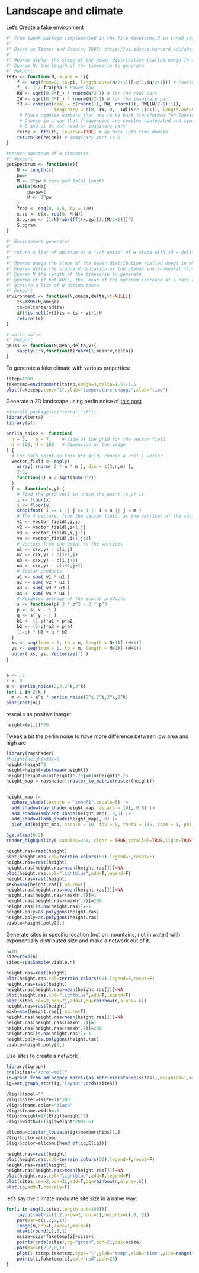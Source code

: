# Landscape and climate

Let's Create a fake environment

```r

#' From tuneR package (implemented in the file Waveforms.R in tuneR source)
#'
#' Based on Timmer and Koening 1995: https://ui.adsabs.harvard.edu/abs/1995A\%26A...300..707T/abstract
#'
#' @param alpha: the slope of the power distribution (called omega in whitehead)
#' @param N: the length of the timeserie to generate
#' @export
TK95 <- function(N, alpha = 1){ 
    f <- seq(from=0, to=pi, length.out=(N/2+1))[-c(1,(N/2+1))] # Fourier frequencies
    f_ <- 1 / f^alpha # Power law
    RW <- sqrt(0.5*f_) * rnorm(N/2-1) # for the real part
    IW <- sqrt(0.5*f_) * rnorm(N/2-1) # for the imaginary part
    fR <- complex(real = c(rnorm(1), RW, rnorm(1), RW[(N/2-1):1]), 
                  imaginary = c(0, IW, 0, -IW[(N/2-1):1]), length.out=N)
     # Those complex numbers that are to be back transformed for Fourier Frequencies 0, 2pi/N, 2*2pi/N, ..., pi, ..., 2pi-1/N 
     # Choose in a way that frequencies are complex-conjugated and symmetric around pi 
     # 0 and pi do not need an imaginary part
    reihe <- fft(fR, inverse=TRUE) # go back into time domain
    return(Re(reihe)) # imaginary part is 0
}

#return spectrum of a timeserie
#' @export
getSpectrum <- function(x){
	N <- length(x)
    pw=8
	M <- 2^pw # zero-pad total length
    while(M<N){
        pw=pw+1
        M <- 2^pw
    }
	freq <- seq(0, 0.5, by = 1/M)
	x.zp <- c(x, rep(0, M-N))
	S.pgram <- (1/N)*abs(fft(x.zp)[1:(M/2+1)])^2
    S.pgram
}

#' Environment generator
#'
#' return a list of opitmum as a "1/f-noise" of N steps with sd = delta and the slope of it's spectrum decompoistion = -omega + possibility to increase the mean of the environment at a rate vt (in wich case the slop may not be -omega)
#'
#' @param omega the slope of the power distribution (called omega in whitehead)
#' @param delta the standard deviation of the global environmental fluctuation 
#' @param N the length of the timeserie to generate
#' @param vt if not NULL, the  mean of the optimum increase at a rate vt  
#' @return a list of N optima theta
#' @export
environment <- function(N,omega,delta,vt=NULL){
    ts=TK95(N,omega)
    ts=delta*ts/sd(ts)
    if(!is.null(vt))ts = ts + vt*1:N
    return(ts)
}

# white noise
#' @export
gauss <- function(N,mean,delta,v){
    sapply(1:N,function(t)rnorm(1,mean*v,delta))
}


```

To generate a fake climate with various properties:


```r
tstep=1000
faketemp=environment(tstep,omega=3,delta=1.5)+1.5
plot(faketemp,type="l",ylab="temperature change",xlab="time")   
```

Generate a 2D landscape using perlin noise cf [this post](https://stackoverflow.com/questions/15387328/realistic-simulated-elevation-data-in-r-perlin-noise)

```r
#install.packages(c("terra","sf"))
library(terra)
library(sf)

perlin_noise <- function( 
  n = 5,   m = 7,    # Size of the grid for the vector field
  N = 100, M = 100   # Dimension of the image
) {
  # For each point on this n*m grid, choose a unit 1 vector
  vector_field <- apply(
    array( rnorm( 2 * n * m ), dim = c(2,n,m) ),
    2:3,
    function(u) u / sqrt(sum(u^2))
  )
  f <- function(x,y) {
    # Find the grid cell in which the point (x,y) is
    i <- floor(x)
    j <- floor(y)
    stopifnot( i >= 1 || j >= 1 || i < n || j < m )
    # The 4 vectors, from the vector field, at the vertices of the square
    v1 <- vector_field[,i,j]
    v2 <- vector_field[,i+1,j]
    v3 <- vector_field[,i,j+1]
    v4 <- vector_field[,i+1,j+1]
    # Vectors from the point to the vertices
    u1 <- c(x,y) - c(i,j)
    u2 <- c(x,y) - c(i+1,j)
    u3 <- c(x,y) - c(i,j+1)
    u4 <- c(x,y) - c(i+1,j+1)
    # Scalar products
    a1 <- sum( v1 * u1 )
    a2 <- sum( v2 * u2 )
    a3 <- sum( v3 * u3 )
    a4 <- sum( v4 * u4 )
    # Weighted average of the scalar products
    s <- function(p) 3 * p^2 - 2 * p^3
    p <- s( x - i )
    q <- s( y - j )
    b1 <- (1-p)*a1 + p*a2
    b2 <- (1-p)*a3 + p*a4
    (1-q) * b1 + q * b2
  }
  xs <- seq(from = 1, to = n, length = N+1)[-(N+1)]
  ys <- seq(from = 1, to = m, length = M+1)[-(M+1)]
  outer( xs, ys, Vectorize(f) )
}


a <- .6
k <- 8
m <- perlin_noise(2,2,2^k,2^k)
for( i in 2:k )
  m <- m + a^i * perlin_noise(2^i,2^i,2^k,2^k)
plot(rast(m))
```


rescal `m` as positive integer
```r
height=(m[,])*20
```

Tweak a bit the perlin noise to have more difference between low area and high are

```r
library(rayshader)
#height[height<50]=0
height=height^3
height=height+abs(mean(height))
height[height<min(height)*.25]=min(height)*.25
height_map = rayshader::raster_to_matrix(raster(height)) 


height_map |>
  sphere_shade(texture = "imhof1",zscale=5) |>
  add_shadow(ray_shade(height_map, zscale = 19), 0.8) |>
  add_shadow(ambient_shade(height_map), 0,5) |>
  add_shadow(lamb_shade(height_map), 0) |>
  plot_3d(height_map, zscale = 10, fov = 0, theta = 135, zoom = 1, phi = 65, windowsize = c(1000, 800),water = TRUE, waterdepth = mean(height), wateralpha = 1, watercolor = "lightblue", waterlinecolor = "lightblue", waterlinealpha = .7,baseshape="hex")

Sys.sleep(0.2)
render_highquality( samples=256, clear = TRUE,parallel=TRUE,light=TRUE)

```



```r
height.ras=rast(height)
plot(height.ras,col=terrain.colors(50),legend=F,reset=F)
height.ras=rast(height)
height.ras[height.ras>mean(height.ras[])]=NA
plot(height.ras,col="lightblue",add=T,legend=F)
height.ras=rast(height)
maxh=max(height.ras[],na.rm=T)
height.ras[height.ras<mean(height.ras[])]=NA
height.ras[height.ras<(maxh*.7)]=1
height.ras[height.ras>(maxh*.7)]=200
height.ras[is.na(height.ras)]=-1
height.poly=as.polygons(height.ras)
height.poly=as.polygons(height.ras)
viable=height.poly[2,]

```

Generate sites in specific location (not on mountains, not in water) with exponentially distributed size and make a network out of it.  



```r
n=10
size=rexp(n)
sites=spatSample(viable,n)

height.ras=rast(height)
plot(height.ras,col=terrain.colors(50),legend=F,reset=F)
height.ras=rast(height)
height.ras[height.ras>mean(height.ras[])]=NA
plot(height.ras,col="lightblue",add=T,legend=F)
plot(sites,cex=2,pch=21,add=T,bg=rainbow(n,alpha=.6))
height.ras=rast(height)
maxh=max(height.ras[],na.rm=T)
height.ras[height.ras<mean(height.ras[])]=NA
height.ras[height.ras<(maxh*.7)]=1
height.ras[height.ras>(maxh*.7)]=200
height.ras[is.na(height.ras)]=-1
height.poly=as.polygons(height.ras)
viable=height.poly[2,]
```

Use sites to create a network

```r

library(igraph)
crs(sites)="+proj=moll"
ig=graph_from_adjacency_matrix(as.matrix(distance(sites)),weighted=T,mode="undirected")
ig=set_graph_attr(ig,"layout",crds(sites))

V(ig)$label=""
V(ig)$size1=(size+1)*300
V(ig)$frame.color="black"
V(ig)$frame.width=.5
E(ig)$weight=1/(E(ig)$weight^2)
E(ig)$width=(E(ig)$weight*200+.6)

allcomu=cluster_louvain(ig)$memberships[1,]
V(ig)$color=allcomu
E(ig)$color=allcomu[head_of(ig,E(ig))]

height.ras=rast(height)
plot(height.ras,col=terrain.colors(50),legend=F,reset=F)
height.ras=rast(height)
height.ras[height.ras>mean(height.ras[])]=NA
plot(height.ras,col="lightblue",add=T,legend=F)
plot(sites,cex=2,pch=21,add=T,bg=rainbow(n,alpha=.6))
plot(ig,add=T,rescale=F)
```

let's say the climate modulate site size in a naive way:


```r
for(i in seq(1,tstep,length.out=100)){
	layout(matrix(1:2,nrow=2,ncol=1),heights=c(.8,.2))
	par(mar=c(1,2,2,1))
	image(m,ann=F,axes=F,main=i)
	mtext(round(i),3,1)
	nsize=size*faketemp[i]+size+1
	points(crds(sites),bg="green",pch=21,cex=nsize)
	par(mar=c(2,2,0,1))
	plot(1:tstep,faketemp,type="l",ylab="temp",xlab="time",ylim=range(faketemp),ann=F,frame.plot=F)
	points(i,faketemp[i],col="red",pch=20)
}
```


